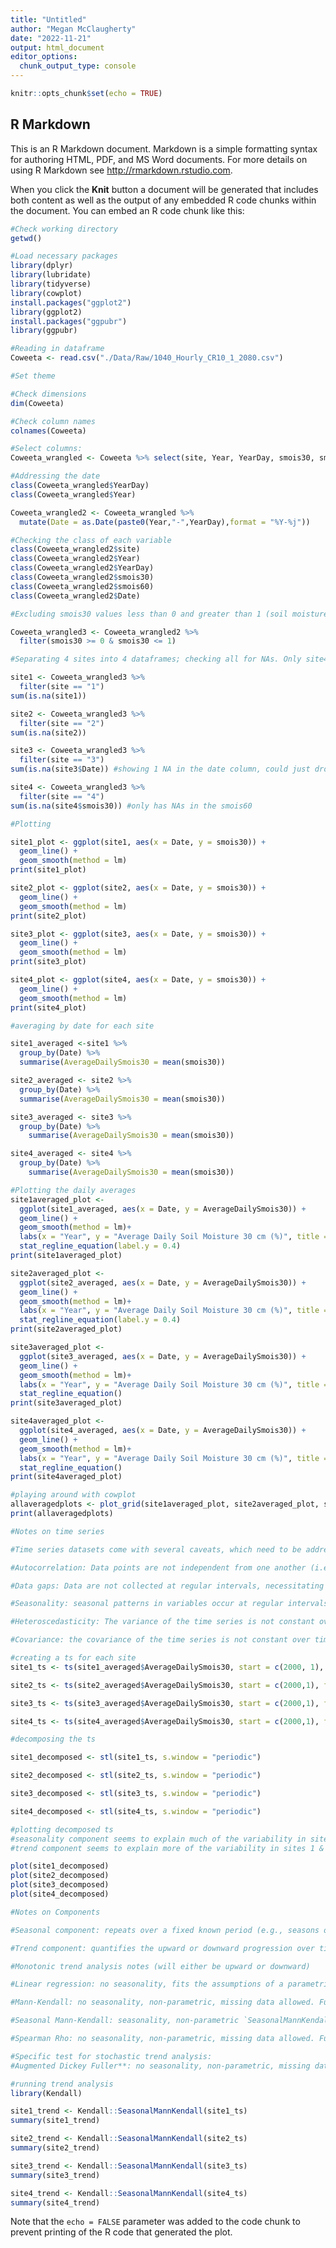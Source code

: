 ```yaml
---
title: "Untitled"
author: "Megan McClaugherty"
date: "2022-11-21"
output: html_document
editor_options: 
  chunk_output_type: console
---
```


```r
knitr::opts_chunk$set(echo = TRUE)
```

## R Markdown

This is an R Markdown document. Markdown is a simple formatting syntax for authoring HTML, PDF, and MS Word documents. For more details on using R Markdown see <http://rmarkdown.rstudio.com>.

When you click the **Knit** button a document will be generated that includes both content as well as the output of any embedded R code chunks within the document. You can embed an R code chunk like this:

```r
#Check working directory
getwd()

#Load necessary packages
library(dplyr)
library(lubridate)
library(tidyverse)
library(cowplot)
install.packages("ggplot2")
library(ggplot2)
install.packages("ggpubr")
library(ggpubr)

#Reading in dataframe
Coweeta <- read.csv("./Data/Raw/1040_Hourly_CR10_1_2080.csv")

#Set theme

```

```r
#Check dimensions
dim(Coweeta)

#Check column names
colnames(Coweeta)

#Select columns:
Coweeta_wrangled <- Coweeta %>% select(site, Year, YearDay, smois30, smois60)
```

```r
#Addressing the date
class(Coweeta_wrangled$YearDay)
class(Coweeta_wrangled$Year)

Coweeta_wrangled2 <- Coweeta_wrangled %>% 
  mutate(Date = as.Date(paste0(Year,"-",YearDay),format = "%Y-%j"))
```

```r
#Checking the class of each variable
class(Coweeta_wrangled2$site)
class(Coweeta_wrangled2$Year)
class(Coweeta_wrangled2$YearDay)
class(Coweeta_wrangled2$smois30)
class(Coweeta_wrangled2$smois60)
class(Coweeta_wrangled2$Date)
```

```r
#Excluding smois30 values less than 0 and greater than 1 (soil moisture expressed as percent water content)

Coweeta_wrangled3 <- Coweeta_wrangled2 %>% 
  filter(smois30 >= 0 & smois30 <= 1)

```

```r
#Separating 4 sites into 4 dataframes; checking all for NAs. Only site4 has NAs but it's only in the smois60 so we could just plan to use the smois 30 data instead? 

site1 <- Coweeta_wrangled3 %>% 
  filter(site == "1")
sum(is.na(site1))

site2 <- Coweeta_wrangled3 %>% 
  filter(site == "2")
sum(is.na(site2))

site3 <- Coweeta_wrangled3 %>% 
  filter(site == "3")
sum(is.na(site3$Date)) #showing 1 NA in the date column, could just drop the date? 

site4 <- Coweeta_wrangled3 %>% 
  filter(site == "4")
sum(is.na(site4$smois30)) #only has NAs in the smois60


```

```r
#Plotting 

site1_plot <- ggplot(site1, aes(x = Date, y = smois30)) +
  geom_line() +
  geom_smooth(method = lm)
print(site1_plot)

site2_plot <- ggplot(site2, aes(x = Date, y = smois30)) +
  geom_line() +
  geom_smooth(method = lm)
print(site2_plot)

site3_plot <- ggplot(site3, aes(x = Date, y = smois30)) +
  geom_line() +
  geom_smooth(method = lm)
print(site3_plot)

site4_plot <- ggplot(site4, aes(x = Date, y = smois30)) +
  geom_line() +
  geom_smooth(method = lm)
print(site4_plot)

```


```r
#averaging by date for each site

site1_averaged <-site1 %>% 
  group_by(Date) %>% 
  summarise(AverageDailySmois30 = mean(smois30))

site2_averaged <- site2 %>% 
  group_by(Date) %>% 
  summarise(AverageDailySmois30 = mean(smois30))

site3_averaged <- site3 %>% 
  group_by(Date) %>% 
    summarise(AverageDailySmois30 = mean(smois30))

site4_averaged <- site4 %>% 
  group_by(Date) %>% 
    summarise(AverageDailySmois30 = mean(smois30))

```

```r


#Plotting the daily averages
site1averaged_plot <- 
  ggplot(site1_averaged, aes(x = Date, y = AverageDailySmois30)) +
  geom_line() +
  geom_smooth(method = lm)+
  labs(x = "Year", y = "Average Daily Soil Moisture 30 cm (%)", title = "Site 1") +
  stat_regline_equation(label.y = 0.4)
print(site1averaged_plot)

site2averaged_plot <- 
  ggplot(site2_averaged, aes(x = Date, y = AverageDailySmois30)) +
  geom_line() +
  geom_smooth(method = lm)+
  labs(x = "Year", y = "Average Daily Soil Moisture 30 cm (%)", title = "Site 2") +
  stat_regline_equation(label.y = 0.4)
print(site2averaged_plot)

site3averaged_plot <- 
  ggplot(site3_averaged, aes(x = Date, y = AverageDailySmois30)) +
  geom_line() +
  geom_smooth(method = lm)+
  labs(x = "Year", y = "Average Daily Soil Moisture 30 cm (%)", title = "Site 3") +
  stat_regline_equation()
print(site3averaged_plot)

site4averaged_plot <- 
  ggplot(site4_averaged, aes(x = Date, y = AverageDailySmois30)) +
  geom_line() +
  geom_smooth(method = lm)+
  labs(x = "Year", y = "Average Daily Soil Moisture 30 cm (%)", title = "Site 4") +
  stat_regline_equation()
print(site4averaged_plot)

#playing around with cowplot
allaveragedplots <- plot_grid(site1averaged_plot, site2averaged_plot, site3averaged_plot, site4averaged_plot)
print(allaveragedplots)

```

```r
#Notes on time series

#Time series datasets come with several caveats, which need to be addressed in order to effectively model the system. A few common challenges that arise (and can occur together within a single dataset) are: 

#Autocorrelation: Data points are not independent from one another (i.e., the measurement at a given time point is dependent on previous time point(s)) - still only looking at one variable, just at different points in time

#Data gaps: Data are not collected at regular intervals, necessitating *interpolation* between measurements.

#Seasonality: seasonal patterns in variables occur at regular intervals, impeding clear interpretation of a monotonic (unidirectional) trend. relatively SHORT intervals (ex: dry vs wet seasons)

#Heteroscedasticity: The variance of the time series is not constant over time

#Covariance: the covariance of the time series is not constant over time

#creating a ts for each site
site1_ts <- ts(site1_averaged$AverageDailySmois30, start = c(2000, 1), frequency = 365)

site2_ts <- ts(site2_averaged$AverageDailySmois30, start = c(2000,1), frequency = 365)

site3_ts <- ts(site3_averaged$AverageDailySmois30, start = c(2000,1), frequency = 365)

site4_ts <- ts(site4_averaged$AverageDailySmois30, start = c(2000,1), frequency = 365)

#decomposing the ts

site1_decomposed <- stl(site1_ts, s.window = "periodic")

site2_decomposed <- stl(site2_ts, s.window = "periodic")

site3_decomposed <- stl(site3_ts, s.window = "periodic")

site4_decomposed <- stl(site4_ts, s.window = "periodic")

#plotting decomposed ts
#seasonality component seems to explain much of the variability in sites 3 & 4
#trend component seems to explain more of the variability in sites 1 & 2

plot(site1_decomposed)
plot(site2_decomposed)
plot(site3_decomposed)
plot(site4_decomposed)

#Notes on Components

#Seasonal component: repeats over a fixed known period (e.g., seasons of the year, months, days of the week, hour of the day)

#Trend component: quantifies the upward or downward progression over time. The trend component of a time series does not have to be monotonic.

```

```r
#Monotonic trend analysis notes (will either be upward or downward)

#Linear regression: no seasonality, fits the assumptions of a parametric test. Function: `lm`

#Mann-Kendall: no seasonality, non-parametric, missing data allowed. Function: `MannKendall()` (package: Kendall)

#Seasonal Mann-Kendall: seasonality, non-parametric `SeasonalMannKendall` (package: Kendall)

#Spearman Rho: no seasonality, non-parametric, missing data allowed. Function: `cor.test(method="spearman")` (package: stats) - can detect nonlinear trends

#Specific test for stochastic trend analysis:
#Augmented Dickey Fuller**: no seasonality, non-parametric, missing data not allowed. Function: `adf.test()` (package: tseries)

#running trend analysis
library(Kendall)

site1_trend <- Kendall::SeasonalMannKendall(site1_ts)
summary(site1_trend)

site2_trend <- Kendall::SeasonalMannKendall(site2_ts)
summary(site2_trend)

site3_trend <- Kendall::SeasonalMannKendall(site3_ts)
summary(site3_trend)

site4_trend <- Kendall::SeasonalMannKendall(site4_ts)
summary(site4_trend)

```


Note that the `echo = FALSE` parameter was added to the code chunk to prevent printing of the R code that generated the plot.

```r

```

